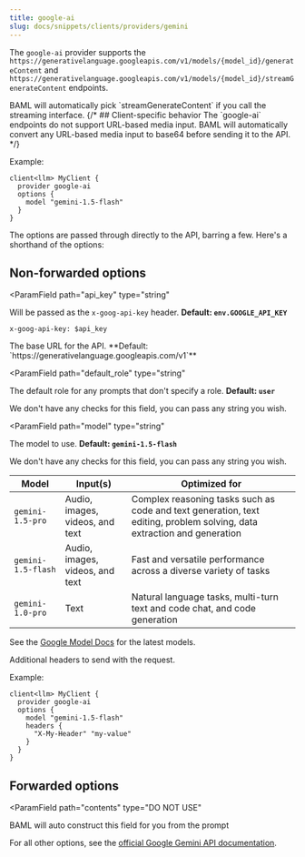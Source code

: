 ```yaml
---
title: google-ai
slug: docs/snippets/clients/providers/gemini
---
```



The `google-ai` provider supports the `https://generativelanguage.googleapis.com/v1/models/{model_id}/generateContent` and `https://generativelanguage.googleapis.com/v1/models/{model_id}/streamGenerateContent` endpoints.

<Tip>
BAML will automatically pick `streamGenerateContent` if you call the streaming interface.
</Tip>
{/* 
## Client-specific behavior
The `google-ai` endpoints do not support URL-based media input.
BAML will automatically convert any URL-based media input to base64 before sending it to the API. */}


Example:
```baml BAML
client<llm> MyClient {
  provider google-ai
  options {
    model "gemini-1.5-flash"
  }
}
```

The options are passed through directly to the API, barring a few. Here's a shorthand of the options:
## Non-forwarded options
<ParamField
  path="api_key"
  type="string"
>
  Will be passed as the `x-goog-api-key` header. **Default: `env.GOOGLE_API_KEY`**
  
  `x-goog-api-key: $api_key`
</ParamField>

<ParamField path="base_url" type="string">
  The base URL for the API. **Default: `https://generativelanguage.googleapis.com/v1`**
</ParamField>

<ParamField
  path="default_role"
  type="string"
>
  The default role for any prompts that don't specify a role. **Default: `user`**
  
  We don't have any checks for this field, you can pass any string you wish.
</ParamField>

<ParamField
  path="model"
  type="string"
>
  The model to use. **Default: `gemini-1.5-flash`**
  
  We don't have any checks for this field, you can pass any string you wish.

| Model | Input(s) | Optimized for |
| --- | ---  | --- |
| `gemini-1.5-pro`  | Audio, images, videos, and text | Complex reasoning tasks such as code and text generation, text editing, problem solving, data extraction and generation |
| `gemini-1.5-flash`  | Audio, images, videos, and text | Fast and versatile performance across a diverse variety of tasks |
| `gemini-1.0-pro` | Text | Natural language tasks, multi-turn text and code chat, and code generation |

See the [Google Model Docs](https://ai.google.dev/gemini-api/docs/models/gemini) for the latest models.
</ParamField>

<ParamField path="headers" type="object">
  Additional headers to send with the request.

Example:
```baml BAML
client<llm> MyClient {
  provider google-ai
  options {
    model "gemini-1.5-flash"
    headers {
      "X-My-Header" "my-value"
    }
  }
}
```
</ParamField>


## Forwarded options
<ParamField
   path="contents"
   type="DO NOT USE"
>
  BAML will auto construct this field for you from the prompt
</ParamField>


For all other options, see the [official Google Gemini API documentation](https://ai.google.dev/api/rest/v1/models/generateContent).
